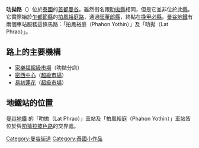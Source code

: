 {{portal box|泰國|公路}}
'''叻拋路'''（{{thai|t=ถนนลาดพร้าว|phon=T̄hnn lādphr̂āw|r=Thanon Lat Phrao}}）位於[[泰國|泰國]]的[[首都|首都]][[曼谷|曼谷]]。雖然街名跟[[叻拋縣|叻拋縣]]相同，但是它並非位於此[[縣|縣]]，它實際始於[[乍都節縣|乍都節縣]]的[[拍鳳裕庭路|拍鳳裕庭路]]，通過[[旺董郎縣|旺董郎縣]]，終點在[[挽甲必縣|挽甲必縣]]。[[曼谷地鐵|曼谷地鐵]]有兩個車站服務這條馬路：「拍鳳裕庭（Phahon Yothin）」及「叻拋（Lat Phrao）」。

==路上的主要機構==
* [[家樂福|家樂福]][[超級市場|超級市場]]（叻拋分店）
* [[密西中心|密西中心]]（[[超級市場|超級市場]]）
* [[易初蓮花|易初蓮花]]（[[超級市場|超級市場]]）

==地鐵站的位置==
[[曼谷地鐵|曼谷地鐵]] 的「叻拋（Lat Phrao）」車站及「拍鳳裕庭（Phahon Yothin）」車站皆位於與[[叻猜拉披色路|叻猜拉披色路]]的交界處。

[[Category:曼谷街道|Category:曼谷街道]]
[[Category:泰國小作品|Category:泰國小作品]]